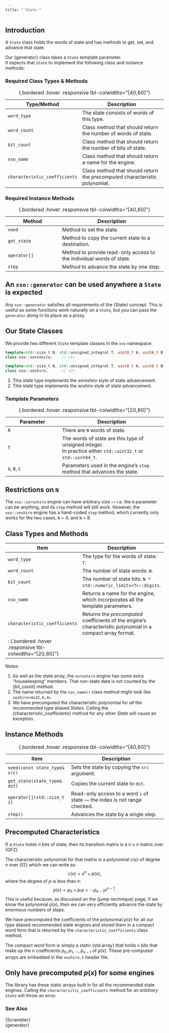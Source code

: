 ```yaml
---
title: "`State`"
---
```


## Introduction

A `State` class holds the words of state and has methods to get, set, and advance that state.

Our {generator} class takes a `State` template parameter. \
It expects that `State` to implement the following class and instance methods:

### Required Class Types & Methods

Type/Method                  | Description
---------------------------- | ---------------------------------------------------
`word_type`                  | The state consists of words of this type.
`word_count`                 | Class method that should return the number of words of state.
`bit_count`                  | Class method that should return the number of bits of state.
`xso_name`                   | Class method that should return a name for the engine.
`characteristic_coefficients`| Class method that should return the *precomputed* characteristic polynomial.
: {.bordered .hover .responsive tbl-colwidths="[40,60]"}

### Required Instance Methods

Method                      | Description
--------------------------- | ---------------------------------------------------
`seed`                      | Method to set the state.
`get_state`                 | Method to copy the current state to a destination.
`operator[]`                | Method to provide read-only access to the individual words of state.
`step`                      | Method to advance the state by one step.
: {.bordered .hover .responsive tbl-colwidths="[40,60]"}

::: {.callout-note}
# An `xso::generator` can be used anywhere a `State` is expected
Any `xso::generator` satisfies all requirements of the {State} concept.
This is useful as some functions work naturally on a `State`,  but you can pass the `generator` along in its place as a proxy.
:::

## Our State Classes

We provide two different `State` template classes in the `xso` namespace:

```cpp
template<std::size_t N, std::unsigned_integral T, uint8_t A, uint8_t B, uint8_t C>
class xso::xoroshiro;    // <1>

template<std::size_t N, std::unsigned_integral T, uint8_t A, uint8_t B>
class xso::xoshiro;      // <2>
```
1. This state type implements the *xoroshiro* style of state advancement.
2. This state type implements the *xoshiro* style of state advancement.

### Template Parameters

Parameter                   | Description
--------------------------- | ---------------------------------------------------
`N`                         | There are `N` words of state.
`T`                         | The words of state are this type of unsigned integer. \
                              In practice either `std::uint32_t` or `std::uint64_t`.
`A`, `B`, `C`               | Parameters used in the engine's `step` method that advances the state.
: {.bordered .hover .responsive tbl-colwidths="[20,80]"}

::: {.callout-warning}
# Restrictions on `N`
The `xso::xoroshiro` engine can have arbitrary size --- i.e. the `N` parameter can be anything, and its `step` method will still work.
However, the `xso::xoshiro` engine has a hand-coded `step` method, which currently only works for the two cases, `N` = 4, and `N` = 8.
:::

## Class Types and Methods

Item                          | Description
----------------------------- | ---------------------------------------------------
`word_type`                   | The type for the words of state: `T`.
`word_count`                  | The number of state words: `N`.
`bit_count`                   | The number of state bits:  `N * std::numeric_limits<T>::digits`.
`xso_name`                    | Returns a name for the engine, which incorporates all the template parameters.
`characteristic_coefficients` | Returns the *precomputed* coefficients of the engine's characteristic polynomial in a compact array format.
: {.bordered .hover .responsive tbl-colwidths="[20,80]"}|

[Notes:]{.pt}

1. As well as the state array, the `xoroshiro` engine has some extra "housekeeping" members. That non-state data is *not* counted by the {bit_count} method.
2. The name returned by the `xso_name()` class method might look like `xoshiro<4x32,6,4>`.
3. We have precomputed the characteristic polynomial for *all* the recommended type aliased *States*. Calling the {characteristic_coefficients} method for any other *State* will cause an exception.

## Instance Methods

Item                               | Description
---------------------------------- | ---------------------------------------------------
`seed(const state_type& src)`      | Sets the state by copying the `src` argument.
`get_state(state_type& dst)`       | Copies the current state to `dst`.
`operator[](std::size_t i)`        | Read-only access to a word `i` of state --- the index is not range checked.
`step()`                           | Advances the state by a single step.
: {.bordered .hover .responsive tbl-colwidths="[40,60]"}

## Precomputed Characteristics

If a `State` holds $n$ bits of state, then its transition matrix is a $n \times n$ matrix over {GF2}.

The characteristic polynomial for that matrix is a polynomial $c(x)$ of degree $n$ over {f2} which we can write as:
$$
c(x) = x^n + p(x),
$$
where the degree of $p$ is less than $n$:
$$
p(x) = p_0 + p_1 x + \cdots p_{n-1} x^{n-1}.
$$
This is useful because, as discussed on the {jump-technique} page, if we know the polynomial $p(x)$, then we can very efficiently advance the state by enormous numbers of steps.

We have precomputed the coefficients of the polynomial $p(x)$ for all our type aliased recommended state engines and stored them in a compact word form that is returned by the `characteristic_coefficients` class method.

The compact word form is simply a static  {std.array} that holds `n` bits that make up the $n$ coefficients $p_0, p_1, \ldots, p_{n-1}$ of $p(x)$.
These pre-computed arrays are embedded in the `xoshiro.h` header file.

::: {.callout-warning}
# Only have precomputed $p(x)$ for some engines
The library has these static arrays built in for all the recommended state engines.
Calling the `characteristic_coefficients` method for an *arbitrary* `State` will throw an error.
:::

### See Also

{Scrambler} \
{generator}